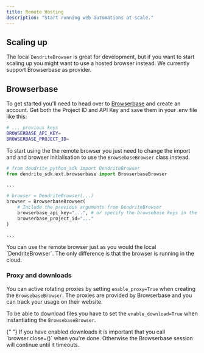 ```yaml
---
title: Remote Hosting
description: "Start running web automations at scale."
---
```


## Scaling up

The local `DendriteBrowser` is great for development, but if you want to start scaling up you might want to use a hosted browser instead. We currently support Browserbase as provider.

## Browserbase

To get started you'll need to head over to [Browserbase](https://www.browserbase.com/) and create an account. Get both the Project ID and API Key and save them in your .env file like this:

```bash .env
# ... previous keys
BROWSERBASE_API_KEY=
BROWSERBASE_PROJECT_ID=
```

To start using the the remote browser you just need to change the import and and browser initialisation to use the `BrowsebaseBrowser` class instead.

```py
# from dendrite_python_sdk import DendriteBrowser
from dendrite_sdk.ext.browserbase import BrowserbaseBrowser

...

# browser = DendriteBrowser(...)
browser = BrowserbaseBrowser(
    # Include the previous arguments from DendriteBrowser
    browserbase_api_key="...", # or specify the browsebase keys in the .env file
    browserbase_project_id="..."
)

...
```

<Note>
  You can use the remote browser just as you would the local `DendriteBrowser`.
  The only difference is that the browser is running in the cloud.
</Note>

### Proxy and downloads

You can active rotating proxies by setting `enable_proxy=True` when creating the `BrowsebaseBrowser`. The proxies are provided by Browserbase and you can track your usage on their website.

To be able to download files you have to set the `enable_download=True` when instantiating the `BrowsebaseBrowser`.

<Warning>
  {" "}
  If you have enabled downloads it is important that you call `browser.close=()`
  when you're done. Otherwise the Browserbase session will continue until it timeouts.
</Warning>
